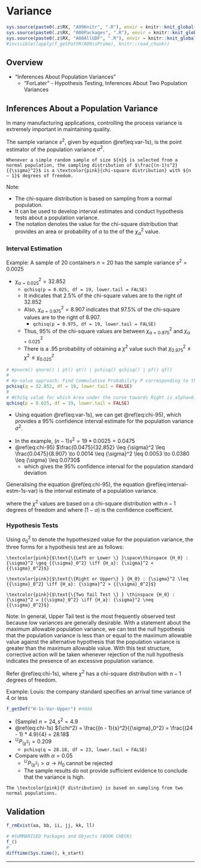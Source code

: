 # Variance {#c11}

```r
sys.source(paste0(.z$RX, "A99Knitr", ".R"), envir = knitr::knit_global())
sys.source(paste0(.z$RX, "000Packages", ".R"), envir = knitr::knit_global())
sys.source(paste0(.z$RX, "A00AllUDF", ".R"), envir = knitr::knit_global())
#invisible(lapply(f_getPathR(A09isPrime), knitr::read_chunk))
```

## Overview

- "Inferences About Population Variances"
  - "ForLater" - Hypothesis Testing, Inferences About Two Population Variances 


## Inferences About a Population Variance 

In many manufacturing applications, controlling the process variance is extremely important in maintaining quality.

The sample variance ${s^2}$, given by equation \@ref(eq:var-1s), is the point estimator of the population variance ${\sigma}^2$.

\begin{equation}
  {s^2} = \frac{\sum {({x}_i - {\overline{x}})}^2}{n-1}
  (\#eq:var-1s)
\end{equation}

```definition
Whenever a simple random sample of size ${n}$ is selected from a normal population, the sampling distribution of $\frac{(n-1)s^2}{{\sigma}^2}$ is a \textcolor{pink}{chi-square distribution} with ${n − 1}$ degrees of freedom.
```

Note:

- The chi-square distribution is based on sampling from a normal population.
- It can be used to develop interval estimates and conduct hypothesis tests about a population variance.
- The notation \textcolor{pink}{${\chi_{\alpha}^2}$} denotes the value for the chi-square distribution that provides an area or probability of ${\alpha}$ to the \textcolor{pink}{right} of the ${\chi_{\alpha}^2}$ value. 

### Interval Estimation

Example: A sample of 20 containers ${n = 20}$ has the sample variance ${s^2} = 0.0025$ 

- ${\chi_{\alpha = 0.025}^2} = 32.852$
  - `qchisq(p = 0.025, df = 19, lower.tail = FALSE)` \textcolor{pink}{$\#\mathcal{R}$} 
  - It indicates that 2.5% of the chi-square values are to the right of 32.852
  - Also, ${\chi_{\alpha = 0.975}^2} = 8.907$ indicates that 97.5% of the chi-square values are to the right of 8.907.
    - `qchisq(p = 0.975, df = 19, lower.tail = FALSE)` \textcolor{pink}{$\#\mathcal{R}$} 
  - Thus, 95% of the chi-square values are between ${\chi_{\alpha = 0.975}^2}$ and ${\chi_{\alpha = 0.025}^2}$ 
  - There is a .95 probability of obtaining a ${\chi^2}$ value such that ${\chi_{0.975}^2} \leq {\chi^2} \leq{\chi_{0.025}^2}$

```r
# #pnorm() qnorm() | pt() qt() | pchisq() qchisq() | pf() qf() 
#
# #p-value approach: Find Commulative Probability P corresponding to the given ChiSq & DOF=59
pchisq(q = 32.852, df = 19, lower.tail = FALSE)
#
# #ChiSq value for which Area under the curve towards Right is alpha=0.025 & DOF=19 #32.852
qchisq(p = 0.025, df = 19, lower.tail = FALSE)
```

- Using equation \@ref(eq:var-1s), we can get \@ref(eq:chi-95), which provides a 95% confidence interval estimate for the population variance ${\sigma}^2$.

\begin{equation}
  \frac{(n-1)s^2}{{\chi_{0.025}^2}} \leq {\sigma}^2 \leq \frac{(n-1)s^2}{{\chi_{0.975}^2}}
  (\#eq:chi-95)
\end{equation}

- In the example, $(n-1)s^2 = 19 * 0.0025 = 0.0475$
- \@ref(eq:chi-95) $\frac{0.0475}{32.852} \leq {\sigma}^2 \leq \frac{0.0475}{8.907} \to 0.0014 \leq {\sigma}^2 \leq 0.0053 \to 0.0380 \leq {\sigma} \leq 0.0730$
  - which gives the 95% confidence interval for the population standard deviation

Generalising the equation \@ref(eq:chi-95), the equation \@ref(eq:interval-estm-1s-var) is the interval estimate of a population variance.

\begin{equation}
  \frac{(n-1)s^2}{{\chi_{{\alpha}/2}^2}} \leq {\sigma}^2 \leq \frac{(n-1)s^2}{{\chi_{{1-\alpha}/2}^2}}
  (\#eq:interval-estm-1s-var)
\end{equation}

where the ${\chi^2}$ values are based on a chi-square distribution with ${n-1}$ degrees of freedom and where $(1 − {\alpha})$ is the confidence coefficient.

### Hypothesis Tests {.tabset .tabset-fade}


Using ${{\sigma}_0^2}$ to denote the hypothesized value for the population variance, the three forms for a hypothesis test are as follows: 

```definition
\textcolor{pink}{$\text{\{Left or Lower \} }\space\thinspace {H_0} : {\sigma}^2 \geq {{\sigma}_0^2} \iff {H_a}: {\sigma}^2 < {{\sigma}_0^2}$}
```

```definition
\textcolor{pink}{$\text{\{Right or Upper\} } {H_0} : {\sigma}^2 \leq {{\sigma}_0^2} \iff {H_a}: {\sigma}^2 > {{\sigma}_0^2}$}
```

```definition
\textcolor{pink}{$\text{\{Two Tail Test \} } \thinspace {H_0} : {\sigma}^2 = {{\sigma}_0^2} \iff {H_a}: {\sigma}^2 \neq {{\sigma}_0^2}$}
```

Note: In general, Upper Tail test is the most frequently observed test because low variances are generally desirable. With a statement about the maximum allowable population variance, we can test the null hypothesis that the population variance is less than or equal to the maximum allowable value against the alternative hypothesis that the population variance is greater than the maximum allowable value. With this test structure, corrective action will be taken whenever rejection of the null hypothesis indicates the presence of an excessive population variance. 

\textcolor{pink}{Test Statistic for Hypothesis Tests About a Population Variance: } Refer \@ref(eq:chi-1s), where ${\chi^2}$ has a chi-square distribution with ${n - 1}$ degrees of freedom.

\begin{equation}
  {\chi^2} = \frac{(n - 1){s}^2}{{\sigma}_0^2}
  (\#eq:chi-1s)
\end{equation}

Example: Louis: the company standard specifies an arrival time variance of 4 or less

```r
f_getDef("H-1s-Var-Upper") #dddd
```

- (Sample) ${n} = 24, {s}^2 = 4.9$
- \@ref(eq:chi-1s) ${\chi^2} = \frac{(n - 1){s}^2}{{\sigma}_0^2} = \frac{(24 - 1) * 4.9}{4} = 28.18$
- ${}^U\!P_{(\chi^2)} = 0.209$
  - `pchisq(q = 28.18, df = 23, lower.tail = FALSE)` \textcolor{pink}{$\#\mathcal{R}$} 
- Compare with ${\alpha} = 0.05$
  - ${}^U\!P_{(\chi^2)} > {\alpha} \to {H_0}$ cannot be rejected
  - The sample results do not provide sufficient evidence to conclude that the variance is high.




```definition
The \textcolor{pink}{F distribution} is based on sampling from two normal populations.
```


## Validation {.unlisted .unnumbered .tabset .tabset-fade}

```r
f_rmExist(aa, bb, ii, jj, kk, ll)
```

```r
# #SUMMARISED Packages and Objects (BOOK CHECK)
f_()
#
difftime(Sys.time(), k_start)
```

****
